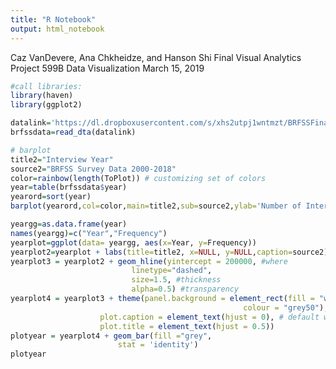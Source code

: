 ```yaml
---
title: "R Notebook"
output: html_notebook
---
```

Caz VanDevere, Ana Chkheidze, and Hanson Shi
Final Visual Analytics Project
599B Data Visualization
March 15, 2019

```r
#call libraries:
library(haven)
library(ggplot2)
```

```r
datalink='https://dl.dropboxusercontent.com/s/xhs2utpj1wntmzt/BRFSSFinalSup.dta'
brfssdata=read_dta(datalink)
```

```r
# barplot
title2="Interview Year"
source2="BRFSS Survey Data 2000-2018"
color=rainbow(length(ToPlot)) # customizing set of colors
year=table(brfssdata$year)
yearord=sort(year)
barplot(yearord,col=color,main=title2,sub=source2,ylab='Number of Interviews',xlab="Year",)

yeargg=as.data.frame(year)
names(yeargg)=c("Year","Frequency")
yearplot=ggplot(data= yeargg, aes(x=Year, y=Frequency))
yearplot2=yearplot + labs(title=title2, x=NULL, y=NULL,caption=source2)
yearplot3 = yearplot2 + geom_hline(yintercept = 200000, #where
                           linetype="dashed", 
                           size=1.5, #thickness
                           alpha=0.5) #transparency
yearplot4 = yearplot3 + theme(panel.background = element_rect(fill = "white",
                                                    colour = "grey50"),
                    plot.caption = element_text(hjust = 0), # default was 1
                    plot.title = element_text(hjust = 0.5))
plotyear = yearplot4 + geom_bar(fill ="grey",
                        stat = 'identity')
plotyear
```